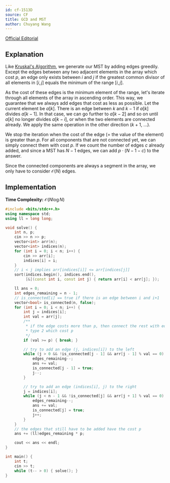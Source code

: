 ```yaml
---
id: cf-1513D
source: CF
title: GCD and MST
author: Chuyang Wang
---
```


[Official Editorial](https://codeforces.com/blog/entry/89550)

## Explanation

Like [Kruskal's Algorithm](https://usaco.guide/gold/mst#kruskals), we generate
our MST by adding edges greedily. Except the edges between any two adjacent
elements in the array which cost $p$, an edge only exists between $i$ and $j$ if
the greatest common divisor of all elements in $[i, j]$ equals the minimum of
the range $[i, j]$. 

As the cost of these edges is the minimum element of the range, let's iterate
through all elements of the array in ascending order. This way, we guarantee
that we always add edges that cost as less as possible. Let the current element
be $a[k]$. There is an edge between $k$ and $k - 1$ if $a[k]$ divides $a[k -
1]$. In that case, we can go further to $a[k - 2]$ and so on until $a[k]$ no
longer divides $a[k - i]$, or when the two elements are connected already. We
apply the same operation in the other direction ($k + 1$, ...). 

We stop the iteration when the cost of the edge (= the value of the element) is
greater than $p$. For all components that are not connected yet, we can simply
connect them with cost $p$. If we count the number of edges $c$ already added,
and since a MST has $N - 1$ edges, we can add $p \cdot (N - 1 - c)$ to the
answer.

Since the connected components are always a segment in the array, we only have
to consider $\mathcal{O}(N)$ edges. 

## Implementation

**Time Complexity:** $\mathcal{O}(N \log N)$

<LanguageSection>

<CPPSection>

```cpp
#include <bits/stdc++.h>
using namespace std;
using ll = long long;

void solve() {
	int n, p;
	cin >> n >> p;
	vector<int> arr(n);
	vector<int> indices(n);
	for (int i = 0; i < n; i++) {
		cin >> arr[i];
		indices[i] = i;
	}
	// i < j implies arr[indices[i]] <= arr[indices[j]]
	sort(indices.begin(), indices.end(),
	     [&](const int i, const int j) { return arr[i] < arr[j]; });

	ll ans = 0;
	int edges_remaining = n - 1;
	// is_connected[i] == true if there is an edge between i and i+1
	vector<bool> is_connected(n, false);
	for (int i = 0; i < n; i++) {
		int j = indices[i];
		int val = arr[j];
		/**
		 * if the edge costs more than p, then connect the rest with edges of
		 * type 2 which cost p
		 */
		if (val >= p) { break; }

		// try to add an edge (j, indices[i]) to the left
		while (j > 0 && !is_connected[j - 1] && arr[j - 1] % val == 0) {
			edges_remaining--;
			ans += val;
			is_connected[j - 1] = true;
			j--;
		}

		// try to add an edge (indices[i], j) to the right
		j = indices[i];
		while (j < n - 1 && !is_connected[j] && arr[j + 1] % val == 0) {
			edges_remaining--;
			ans += val;
			is_connected[j] = true;
			j++;
		}
	}
	// the edges that still have to be added have the cost p
	ans += (ll)edges_remaining * p;

	cout << ans << endl;
}

int main() {
	int t;
	cin >> t;
	while (t-- > 0) { solve(); }
}
```

</CPPSection>

</LanguageSection>

